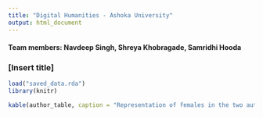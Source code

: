 ```yaml
---
title: "Digital Humanities - Ashoka University"
output: html_document
---
```

#### Team members: Navdeep Singh, Shreya Khobragade, Samridhi Hooda
### [Insert title]

```r
load("saved_data.rda")
library(knitr)
```
```r
kable(author_table, caption = "Representation of females in the two authors:")

```